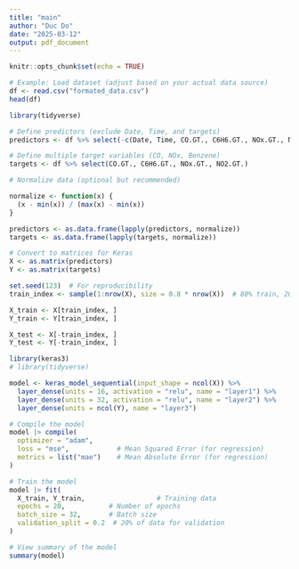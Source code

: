 ```yaml
---
title: "main"
author: "Duc Do"
date: "2025-03-12"
output: pdf_document
---
```


```r
knitr::opts_chunk$set(echo = TRUE)
```

```R
# Example: Load dataset (adjust based on your actual data source)
df <- read.csv("formated_data.csv")
head(df)
```

```R
library(tidyverse)

# Define predictors (exclude Date, Time, and targets)
predictors <- df %>% select(-c(Date, Time, CO.GT., C6H6.GT., NOx.GT., NO2.GT.))

# Define multiple target variables (CO, NOx, Benzene)
targets <- df %>% select(CO.GT., C6H6.GT., NOx.GT., NO2.GT.)

# Normalize data (optional but recommended)

normalize <- function(x) { 
  (x - min(x)) / (max(x) - min(x)) 
}

predictors <- as.data.frame(lapply(predictors, normalize))
targets <- as.data.frame(lapply(targets, normalize))

# Convert to matrices for Keras
X <- as.matrix(predictors)
Y <- as.matrix(targets)
```

```R
set.seed(123)  # For reproducibility
train_index <- sample(1:nrow(X), size = 0.8 * nrow(X))  # 80% train, 20% test

X_train <- X[train_index, ]
Y_train <- Y[train_index, ]

X_test <- X[-train_index, ]
Y_test <- Y[-train_index, ]
```

```R
library(keras3)
# library(tidyverse)

model <- keras_model_sequential(input_shape = ncol(X)) %>%
  layer_dense(units = 16, activation = "relu", name = "layer1") %>%
  layer_dense(units = 32, activation = "relu", name = "layer2") %>%
  layer_dense(units = ncol(Y), name = "layer3")

# Compile the model
model |> compile(
  optimizer = "adam",
  loss = "mse",            # Mean Squared Error (for regression)
  metrics = list("mae")    # Mean Absolute Error (for regression)
)

# Train the model
model |> fit(
  X_train, Y_train,                  # Training data
  epochs = 20,           # Number of epochs
  batch_size = 32,       # Batch size
  validation_split = 0.2  # 20% of data for validation
)

# View summary of the model
summary(model)
```

